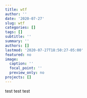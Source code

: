 ```yaml
---
title: wtf
author: ''
date: '2020-07-27'
slug: wtf
categories: []
tags: []
subtitle: ''
summary: ''
authors: []
lastmod: '2020-07-27T18:50:27-05:00'
featured: no
image:
  caption: ''
  focal_point: ''
  preview_only: no
projects: []
---
```


test test test
